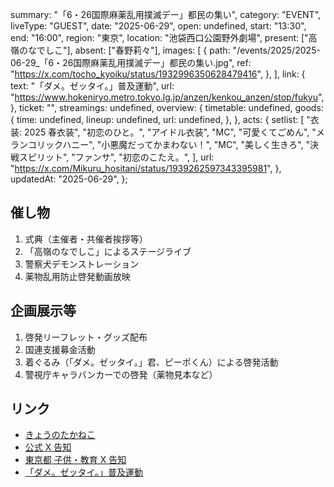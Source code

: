   summary: "「6・26国際麻薬乱用撲滅デー」都民の集い",
  category: "EVENT",
  liveType: "GUEST",
  date: "2025-06-29",
  open: undefined,
  start: "13:30",
  end: "16:00",
  region: "東京",
  location: "池袋西口公園野外劇場",
  present: ["高嶺のなでしこ"],
  absent: ["春野莉々"],
  images: [
    {
      path: "/events/2025/2025-06-29_「6・26国際麻薬乱用撲滅デー」都民の集い.jpg",
      ref: "https://x.com/tocho_kyoiku/status/1932996350628479416",
    },
  ],
  link: {
    text: "「ダメ。ゼッタイ。」普及運動",
    url: "https://www.hokeniryo.metro.tokyo.lg.jp/anzen/kenkou_anzen/stop/fukyu",
  },
  ticket: "",
  streamings: undefined,
  overview: {
    timetable: undefined,
    goods: {
      time: undefined,
      lineup: undefined,
      url: undefined,
    },
  },
  acts: {
    setlist: [
      "衣装: 2025 春衣装",
      "初恋のひと。",
      "アイドル衣装",
      "MC",
      "可愛くてごめん",
      "メランコリックハニー",
      "小悪魔だってかまわない！",
      "MC",
      "美しく生きろ",
      "決戦スピリット",
      "ファンサ",
      "初恋のこたえ。",
    ],
    url: "https://x.com/Mikuru_hositani/status/1939262597343395981",
  },
  updatedAt: "2025-06-29",
};

## 催し物

1. 式典（主催者・共催者挨拶等）
2. 「高嶺のなでしこ」によるステージライブ
3. 警察犬デモンストレーション
4. 薬物乱用防止啓発動画放映

## 企画展示等

1. 啓発リーフレット・グッズ配布
2. 国連支援募金活動
3. 着ぐるみ（「ダメ。ゼッタイ。」君、ピーポくん）による啓発活動
4. 警視庁キャラバンカーでの啓発（薬物見本など）

## リンク

- [きょうのたかねこ](https://x.com/takanenofficial/status/1939126674685391146)
- [公式 X 告知](https://x.com/takanenofficial/status/1934903856657518964)
- [東京都 子供・教育 X 告知](https://x.com/tocho_kyoiku/status/1932996350628479416)
- [「ダメ。ゼッタイ。」普及運動](https://www.hokeniryo.metro.tokyo.lg.jp/anzen/kenkou_anzen/stop/fukyu)
